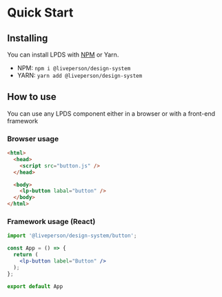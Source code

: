 
<Meta title="Docs/Getting started/Quick Start" />

# Quick Start

## Installing

You can install LPDS with [NPM](https://www.npmjs.com/package/@liveperson/design-system) or Yarn.

- NPM: `npm i @liveperson/design-system`
- YARN: `yarn add @liveperson/design-system`

## How to use

You can use any LPDS component either in a browser or with a front-end framework

### Browser usage
```html
<html>
  <head>
    <script src="button.js" />
  </head>

  <body>
    <lp-button labal="button" />
  </body>
</html>
```

### Framework usage (React)
```jsx
import '@liveperson/design-system/button';

const App = () => {
  return (
    <lp-button label="Button" />
  );
};

export default App
```
